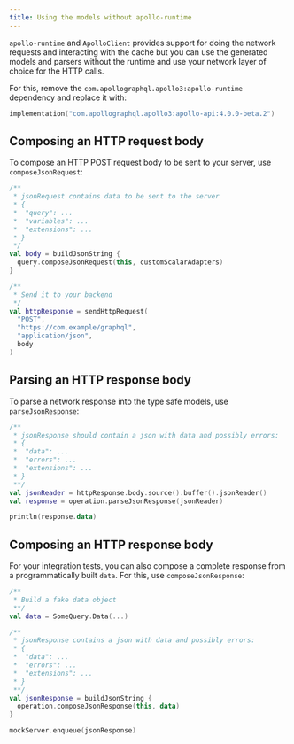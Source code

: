 ```yaml
---
title: Using the models without apollo-runtime
---
```


`apollo-runtime` and `ApolloClient` provides support for doing the network requests and interacting with the cache but you can use the generated models and parsers without the runtime and use your network layer of choice for the HTTP calls.

For this, remove the `com.apollographql.apollo3:apollo-runtime` dependency and replace it with:

```kotlin title="build.gradle"
implementation("com.apollographql.apollo3:apollo-api:4.0.0-beta.2")
```

## Composing an HTTP request body

To compose an HTTP POST request body to be sent to your server, use `composeJsonRequest`:


```kotlin
/**
 * jsonRequest contains data to be sent to the server
 * {
 *  "query": ...
 *  "variables": ...
 *  "extensions": ...
 * }
 */
val body = buildJsonString {
  query.composeJsonRequest(this, customScalarAdapters)
}

/**
 * Send it to your backend
 */
val httpResponse = sendHttpRequest(
  "POST",
  "https://com.example/graphql",
  "application/json",
  body
)
```

## Parsing an HTTP response body

To parse a network response into the type safe models, use `parseJsonResponse`:

```kotlin
/**
 * jsonResponse should contain a json with data and possibly errors:
 * {
 *  "data": ...
 *  "errors": ...
 *  "extensions": ...
 * }
 **/
val jsonReader = httpResponse.body.source().buffer().jsonReader()
val response = operation.parseJsonResponse(jsonReader)

println(response.data)
```

## Composing an HTTP response body

For your integration tests, you can also compose a complete response from a programmatically built `data`. For this, use `composeJsonResponse`:

```kotlin
/**
 * Build a fake data object
 **/
val data = SomeQuery.Data(...)

/**
 * jsonResponse contains a json with data and possibly errors:
 * {
 *  "data": ...
 *  "errors": ...
 *  "extensions": ...
 * }
 **/
val jsonResponse = buildJsonString {
  operation.composeJsonResponse(this, data)
}

mockServer.enqueue(jsonResponse)
```
